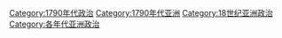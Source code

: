 [[Category:1790年代政治|Category:1790年代政治]]
[[Category:1790年代亚洲|Category:1790年代亚洲]]
[[Category:18世纪亚洲政治|Category:18世纪亚洲政治]]
[[Category:各年代亚洲政治|Category:各年代亚洲政治]]